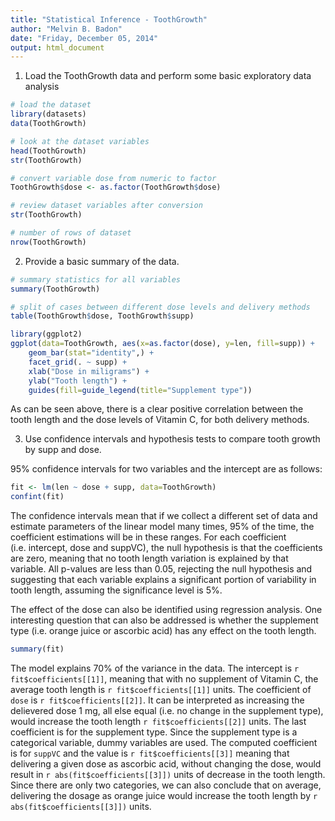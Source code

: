 ```yaml
---
title: "Statistical Inference - ToothGrowth"
author: "Melvin B. Badon"
date: "Friday, December 05, 2014"
output: html_document
---
```


1. Load the ToothGrowth data and perform some basic exploratory data analysis

```r
# load the dataset
library(datasets)
data(ToothGrowth)

# look at the dataset variables
head(ToothGrowth)
str(ToothGrowth)

# convert variable dose from numeric to factor
ToothGrowth$dose <- as.factor(ToothGrowth$dose)

# review dataset variables after conversion
str(ToothGrowth)

# number of rows of dataset
nrow(ToothGrowth)
```


2. Provide a basic summary of the data.
```r
# summary statistics for all variables
summary(ToothGrowth)

# split of cases between different dose levels and delivery methods
table(ToothGrowth$dose, ToothGrowth$supp)

library(ggplot2)
ggplot(data=ToothGrowth, aes(x=as.factor(dose), y=len, fill=supp)) +
    geom_bar(stat="identity",) +
    facet_grid(. ~ supp) +
    xlab("Dose in miligrams") +
    ylab("Tooth length") +
    guides(fill=guide_legend(title="Supplement type"))
```

As can be seen above, there is a clear positive correlation between the tooth length and the dose levels of Vitamin C, for both delivery methods.

3. Use confidence intervals and hypothesis tests to compare tooth growth by supp and dose.

95% confidence intervals for two variables and the intercept are as follows:

```r
fit <- lm(len ~ dose + supp, data=ToothGrowth)
confint(fit)
```

The confidence intervals mean that if we collect a different set of data and estimate parameters of the linear model many times, 95% of the time, the coefficient estimations will be in these ranges. For each coefficient (i.e. intercept, dose and suppVC), the null hypothesis is that the coefficients are zero, meaning that no tooth length variation is explained by that variable. All p-values are less than 0.05, rejecting the null hypothesis and suggesting that each variable explains a significant portion of variability in tooth length, assuming the significance level is 5%.

The effect of the dose can also be identified using regression analysis. One interesting question that can also be addressed is whether the supplement type (i.e. orange juice or ascorbic acid) has any effect on the tooth length.

```r
summary(fit)
```


The model explains 70% of the variance in the data. The intercept is `r fit$coefficients[[1]]`, meaning that with no supplement of Vitamin C, the average tooth length is `r fit$coefficients[[1]]` units. The coefficient of `dose` is `r fit$coefficients[[2]]`. It can be interpreted as increasing the delievered dose 1 mg, all else equal (i.e. no change in the supplement type), would increase the tooth length `r fit$coefficients[[2]]` units. The last coefficient is for the supplement type. Since the supplement type is a categorical variable, dummy variables are used. The computed coefficient is for `suppVC` and the value is `r fit$coefficients[[3]]` meaning that delivering a given dose as ascorbic acid, without changing the dose, would result in `r abs(fit$coefficients[[3]])` units of decrease in the tooth length. Since there are only two categories, we can also conclude that on average, delivering the dosage as orange juice would increase the tooth length by `r abs(fit$coefficients[[3]])` units.

